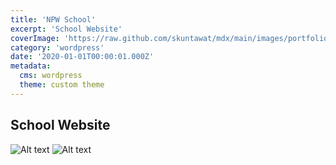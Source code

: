 ```yaml
---
title: 'NPW School'
excerpt: 'School Website'
coverImage: 'https://raw.github.com/skuntawat/mdx/main/images/portfolio/_2020/npwschool/npwschool-1.jpg'
category: 'wordpress'
date: '2020-01-01T00:00:01.000Z'
metadata:
  cms: wordpress
  theme: custom theme
---
```


## School Website

![Alt text](https://raw.github.com/skuntawat/mdx/main/images/portfolio/_2020/npwschool/npwschool-2.jpg)
![Alt text](https://raw.github.com/skuntawat/mdx/main/images/portfolio/_2020/npwschool/npwschool-3.jpg)